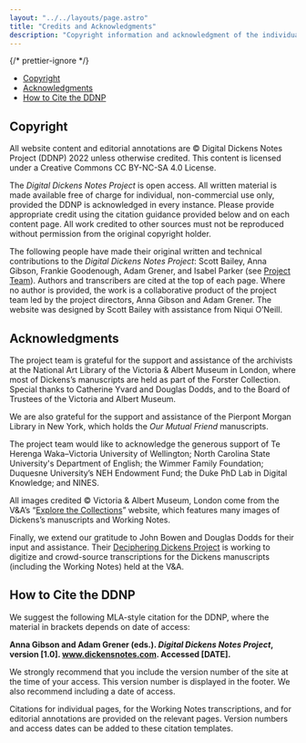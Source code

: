 ```yaml
---
layout: "../../layouts/page.astro"
title: "Credits and Acknowledgments"
description: "Copyright information and acknowledgment of the individuals and institutions who have supported the Digital Dickens Notes Project."
---
```



{/* prettier-ignore */}
<TOC>
  - [Copyright](#copyright)
  - [Acknowledgments](#acknowledgments)
  - [How to Cite the DDNP](#how-to-cite-the-ddnp)
</TOC>

## Copyright

All website content and editorial annotations are © Digital Dickens Notes Project (DDNP) 2022 unless otherwise credited. This content is licensed under a Creative Commons CC BY-NC-SA 4.0 License.

The _Digital Dickens Notes Project_ is open access. All written material is made available free of charge for individual, non-commercial use only, provided the DDNP is acknowledged in every instance. Please provide appropriate credit using the citation guidance provided below and on each content page. All work credited to other sources must not be reproduced without permission from the original copyright holder. 

The following people have made their original written and technical contributions to the _Digital Dickens Notes Project_: Scott Bailey, Anna Gibson, Frankie Goodenough, Adam Grener, and Isabel Parker (see [Project Team](https://dickensnotes.com/about/team/)). Authors and transcribers are cited at the top of each page. Where no author is provided, the work is a collaborative product of the project team led by the project directors, Anna Gibson and Adam Grener. The website was designed by Scott Bailey with assistance from Niqui O’Neill. 

## Acknowledgments

The project team is grateful for the support and assistance of the archivists at the National Art Library of the Victoria & Albert Museum in London, where most of Dickens’s manuscripts are held as part of the Forster Collection. Special thanks to Catherine Yvard and Douglas Dodds, and to the Board of Trustees of the Victoria and Albert Museum.

We are also grateful for the support and assistance of the Pierpont Morgan Library in New York, which holds the _Our Mutual Friend_ manuscripts. 

The project team would like to acknowledge the generous support of Te Herenga Waka–Victoria University of Wellington; North Carolina State University's Department of English; the Wimmer Family Foundation; Duquesne University’s NEH Endowment Fund; the Duke PhD Lab in Digital
Knowledge; and NINES. 

All images credited © Victoria & Albert Museum, London come from the V&A’s “[Explore the Collections](https://www.vam.ac.uk/collections?type=featured)” website, which features many images of Dickens’s manuscripts and Working Notes.

Finally, we extend our gratitude to John Bowen and Douglas Dodds for their input and assistance. Their [Deciphering Dickens Project](https://www.vam.ac.uk/research/projects/deciphering-dickens) is working to digitize and crowd-source transcriptions for the Dickens manuscripts (including the Working Notes) held at the V&A. 

## How to Cite the DDNP

We suggest the following MLA-style citation for the DDNP, where the material in brackets depends on date of access: 

**Anna Gibson and Adam Grener \(eds.\). _Digital Dickens Notes Project_, version \[1.0\]. www.dickensnotes.com. Accessed \[DATE\].**

We strongly recommend that you include the version number of the site at the time of your access. This version number is displayed in the footer. We also recommend including a date of access. 

Citations for individual pages, for the Working Notes transcriptions, and for editorial annotations are provided on the relevant pages. Version numbers and access dates can be added to these citation templates.
